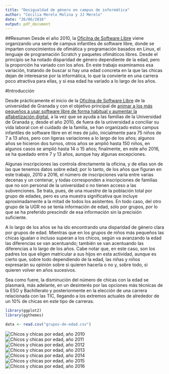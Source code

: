 ```yaml
---
title: "Desigualdad de género en campus de informática"
author: "Cecilia Merelo Molina y JJ Merelo"
date: "26/06/2016"
output: pdf_document
---
```


##Resumen
Desde el año 2010, la [Oficilna de Software Libre](http://osl.ugr.es) viene organizando una serie de campus infantiles de software libre, donde se imparten conocimientos de ofimática y programación basados en Linux, el lenguaje de programación Scratch y paquetes ofimáticos libres. Desde el principio se ha notado disparidad de género dependiente de la edad, pero la proporción ha variado con los años. En este trabajo examinamos esa variación, tratando de buscar si hay una edad concreta en la que las chicas dejan de interesarse por la informática, lo que la convierte en una carrera poco atractiva para ellas, y si esa edad ha variado a lo largo de los años.


#Introducción

Desde prácticamente el inicio de la
[Oficilna de Software Libre](http://osl.ugr.es) de la universidad de
Granada y con el objetivo principal de
[animar a los más pequeños a usar software libre de forma habitual y aumentar la alfabetización digital](http://www.opensourceworldconference.com/conferencia-virtual-2), a la vez que se ayuda a las familias de la Universidad de
Granada y, desde el año 2010, de fuera de la universidad a conciliar
su vida laboral con el cuidado de la familia, se han organizado estos
campus infantiles de software libre en el mes de julio, inicialmente
para 75 niños de 7 a 13 años, pero con ligeras variaciones a lo largo
de los años; algunos años se hicieron dos turnos, otros años se amplió
hasta 150 niños, en algunos casos se amplió hasta 14 o 15 años;
finalmente, en este año 2016, se ha quedado entre 7 y 13 años, aunque
hay algunas excepciones.

Algunas inscripciones las controla directamente la oficina, y de ellas
son de las que tenemos datos sobre edad; por lo tanto, de los años que
figuran en este trabajo, 2010 a 2016, el número de inscripciones varía
entre varias decenas y un centenar, y todas corresponden a
inscripciones de familias que no son personal de la universidad o no
tienen acceso a las subvenciones. Se trata, pues, de una *muestra* de
la población total por grupo de edades, pero es una muestra
significativa que incluye aproximadamente a la mitad de todos los
asistentes. En todo caso, del otro grupo de la UGR no se tenía
información de edad, sólo por grupos, por lo que se ha preferido
prescindir de esa información sin la precisión suficiente.

A lo largo de los años se ha ido encontrando una disparidad de género
clara por grupos de edad. Mientras que en los grupos de niños más
pequeños las chicas igualan o incluso superan a los chicos, según va
avanzando la edad las diferencias se van acentuando; también se van
acentuando las diferencias a lo largo de los años. Cabe notar que, en
este caso, son los padres los que eligen matricular a sus hijos en
esta actividad, aunque es cierto que, sobre todo dependiendo de la
edad, las niñas y niños expresarán su opinión sobre si quieren hacerla
o no y, sobre todo, si quieren volver en años sucesivos.

Sea como fuere, la disminución del número de chicas con la edad se
plasmará, más adelante, en un desinterés por las opciones más técnicas
de la ESO y Bachillerato y posteriormente en la elección de una
carrera relacionada con las TIC, llegando a los extremos actuales de
alrededor de un 10% de chicas en este tipo de carreras.


```r
library(ggplot2)
library(ggthemes)

data <- read.csv("grupos-de-edad.csv")

```


![Chicos y chicas por edad, año 2010](img/2010.png)
![Chicos y chicas por edad, año 2011](img/2011.png)
![Chicos y chicas por edad, año 2012](img/2012.png)
![Chicos y chicas por edad, año 2013](img/2013.png)
![Chicos y chicas por edad, año 2014](img/2014.png)
![Chicos y chicas por edad, año 2015](img/2015.png)
![Chicos y chicas por edad, año 2016](img/2016.png)
